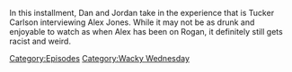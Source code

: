 {{DEFAULTSORT:
    #_EPISODE_0875:The Most Important Man In The World
}}{{Episode
    | title           = The Most Important Man In The World
    | caption         = Listen to this episode on [https://knowledgefight.libsyn.com/875-the-most-important-man-in-the-world Libsyn] [None Spotify], Read the [[Transcript/875: The Most Important Man In The World|Unofficial Transcript]]
    | episodeNumber   = 875
    | length          = 02:57:38
    | airDate         = December 9, 2023
    | coverageDate    = December 7, 2023
    | episodeType     = [[:Category:Wacky Wednesday|Wacky Wednesday]]
    | appearance      = [[Bill Cooper]], [[Brian Stelter]], [[Gavin Newsom]], [[Mike Pence]], [[Osama Bin Laden]], [[Vladimir Putin]], [[Donald Trump]], [[Tucker Carlson]]
    | previousEpisode = [[874: November 30, 2023]]
    | nextEpisode     = [[876: December 8, 2023]]
}}

{{Stub}}

In this installment, Dan and Jordan take in the experience that is Tucker Carlson interviewing Alex Jones.  While it may not be as drunk and enjoyable to watch as when Alex has been on Rogan, it definitely still gets racist and weird.

[[Category:Episodes]]
[[Category:Wacky Wednesday]]
